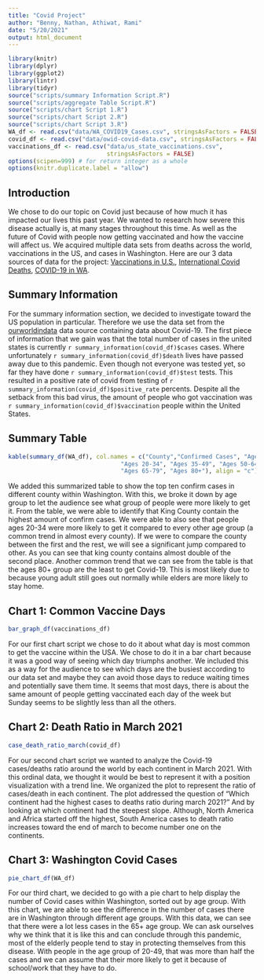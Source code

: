 ```yaml
---
title: "Covid Project"
author: "Benny, Nathan, Athiwat, Rami"
date: "5/20/2021"
output: html_document
---
```


```r
library(knitr)
library(dplyr)
library(ggplot2)
library(lintr)
library(tidyr)
source("scripts/summary Information Script.R")
source("scripts/aggregate Table Script.R")
source("scripts/chart Script 1.R")
source("scripts/chart Script 2.R")
source("scripts/chart Script 3.R")
WA_df <- read.csv("data/WA_COVID19_Cases.csv", stringsAsFactors = FALSE)
covid_df <- read.csv("data/owid-covid-data.csv", stringsAsFactors = FALSE)
vaccinations_df <- read.csv("data/us_state_vaccinations.csv",
                            stringsAsFactors = FALSE)
options(scipen=999) # for return integer as a whole
options(knitr.duplicate.label = "allow")
```

## Introduction

We chose to do our topic on Covid just because of how much it has impacted our lives this past year. We wanted to research how severe this disease actually is, at many stages throughout this time. As well as the future of Covid with people now getting vaccinated and how the vaccine will affect us. We acquired multiple data sets from deaths across the world, vaccinations in the US, and cases in Washington. Here are our 3 data sources of data for the project:
[Vaccinations in U.S.](https://www.kaggle.com/paultimothymooney/usa-covid19-vaccinations),
[International Covid Deaths](https://ourworldindata.org/coronavirus-source-data),
[COVID-19 in WA](https://www.doh.wa.gov/Emergencies/COVID19/DataDashboard).

## Summary Information

For the summary information section, we decided to investigate toward the US population in particular. Therefore we use the data set from the [ourworldindata](https://ourworldindata.org/coronavirus-source-data) data source containing data about Covid-19. The first piece of information that we gain was that the total number of cases in the united states is currently `r summary_information(covid_df)$cases` cases. Where unfortunately `r summary_information(covid_df)$death` lives have passed away due to this pandemic. Even though not everyone was tested yet, so far they have done `r summary_information(covid_df)$test` tests. This resulted in a positive rate of covid from testing of `r summary_information(covid_df)$positive_rate` percents. Despite all the setback from this bad virus, the amount of people who got vaccination was `r summary_information(covid_df)$vaccination` people within the United States. 

## Summary Table
```r
kable(summary_df(WA_df), col.names = c("County","Confirmed Cases", "Ages 0-19", 
                                "Ages 20-34", "Ages 35-49", "Ages 50-64", 
                                "Ages 65-79", "Ages 80+"), align = "c")
```

We added this summarized table to show the top ten confirm cases in different county within Washington. With this, we broke it down by age group to let the audience see what group of people were more likely to get it. From the table, we were able to identify that King County contain the highest amount of confirm cases. We were able to also see that people ages 20-34 were more likely to get it compared to every other age group (a common trend in almost every county). If we were to compare the county between the first and the rest, we will see a significant jump compared to other. As you can see that king county contains almost double of the second place. Another common trend that we can see from the table is that the ages 80+ group are the least to get Covid-19. This is most likely due to because young adult still goes out normally while elders are more likely to stay home. 


## Chart 1: Common Vaccine Days
```r
bar_graph_df(vaccinations_df)
```

For our first chart script we chose to do it about what day is most common to get the vaccine within the USA. We chose to do it in a bar chart because it was a good way of seeing which day triumphs another. We included this as a way for the audience to see which days are the busiest according to our data set and maybe they can avoid those days to reduce waiting times and potentially save them time. It seems that most days, there is about the same amount of people getting vaccinated each day of the week but Sunday seems to be slightly less than all the others.


##  Chart 2: Death Ratio in March 2021
```r
case_death_ratio_march(covid_df)
```

For our second chart script we wanted to analyze the Covid-19 cases/deaths ratio around the world by each continent in March 2021. With this ordinal data, we thought it would be best to represent it with a position visualization with a trend line. We organized the plot to represent the ratio of cases/death in each continent. The plot addressed the question of "Which continent had the highest cases to deaths ratio during march 2021?" And by looking at which continent had the steepest slope. Although, North America and Africa started off the highest, South America cases to death ratio increases toward the end of march to become number one on the continents.


##  Chart 3: Washington Covid Cases
```r
pie_chart_df(WA_df)
```

For our third chart, we decided to go with a pie chart to help display the number of Covid cases within Washington, sorted out by age group. With this chart, we are able to see the difference in the number of cases there are in Washington through different age groups. With this data, we can see that there were a lot less cases in the 65+ age group. We can ask ourselves why we think that it is like this and can conclude through this pandemic, most of the elderly people tend to stay in protecting themselves from this disease. With people in the age group of 20-49, that was more than half the cases and we can assume that their more likely to get it because of school/work that they have to do.
